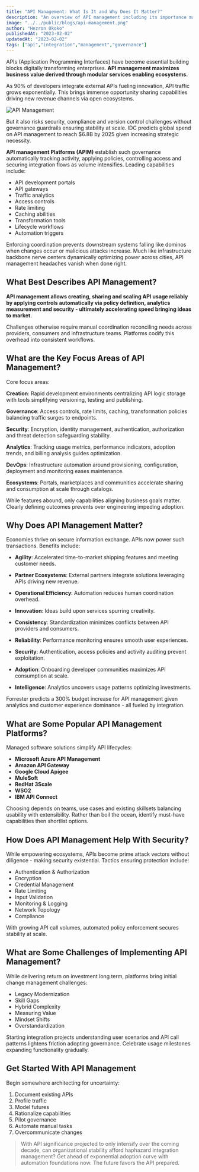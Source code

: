 ```yaml
---
title: "API Management: What Is It and Why Does It Matter?"
description: "An overview of API management including its importance managing integration at scale, core capabilities like access control and analytics, popular platforms available, and advice getting started."
image: "../../public/blogs/api-management.png"
author: "Hezron Okoko"  
publishedAt: "2023-02-02"
updatedAt: "2023-02-02"
tags: ["api","integration","management","governance"]
---
```




APIs (Application Programming Interfaces) have become essential building blocks digitally transforming enterprises. **API management maximizes business value derived through modular services enabling ecosystems.**

As 90% of developers integrate external APIs fueling innovation, API traffic grows exponentially. This brings immense opportunity sharing capabilities driving new revenue channels via open ecosystems.

![API Management](https://rapidapi.com/blog/wp-content/uploads/2021/03/api-lifecycle-management.png)

But it also risks security, compliance and version control challenges without governance guardrails ensuring stability at scale. IDC predicts global spend on API management to reach $6.8B by 2025 given increasing strategic necessity. 

**API management Platforms (APIM)** establish such governance automatically tracking activity, applying policies, controlling access and securing integration flows as volume intensifies. Leading capabilities include:
 
- API development portals
- API gateways 
- Traffic analytics
- Access controls 
- Rate limiting
- Caching abilities  
- Transformation tools
- Lifecycle workflows
- Automation triggers

Enforcing coordination prevents downstream systems falling like dominos when changes occur or malicious attacks increase. Much like infrastructure backbone nerve centers dynamically optimizing power across cities, API management headaches vanish when done right.  

## What Best Describes API Management?  

**API management allows creating, sharing and scaling API usage reliably by applying controls automatically via policy definition, analytics measurement and security - ultimately accelerating speed bringing ideas to market.**  

Challenges otherwise require manual coordination reconciling needs across providers, consumers and infrastructure teams. Platforms codify this overhead into consistent workflows.  

## What are the Key Focus Areas of API Management?  

Core focus areas:  

**Creation**: Rapid development environments centralizing API logic storage with tools simplifying versioning, testing and publishing.   

**Governance**: Access controls, rate limits, caching, transformation policies balancing traffic surges to endpoints.

**Security**: Encryption, identity management, authentication, authorization and threat detection safeguarding stability.  

**Analytics**: Tracking usage metrics, performance indicators, adoption trends, and billing analysis guides optimization.  

**DevOps**: Infrastructure automation around provisioning, configuration, deployment and monitoring eases maintenance.   

**Ecosystems**: Portals, marketplaces and communities accelerate sharing and consumption at scale through catalogs.  

While features abound, only capabilities aligning business goals matter. Clearly defining outcomes prevents over engineering impeding adoption.  

## Why Does API Management Matter?   

Economies thrive on secure information exchange. APIs now power such transactions. Benefits include:  

- **Agility**: Accelerated time-to-market shipping features and meeting customer needs.

- **Partner Ecosystems**: External partners integrate solutions leveraging APIs driving new revenue.  

- **Operational Efficiency**: Automation reduces human coordination overhead.   

- **Innovation**: Ideas build upon services spurring creativity.  

- **Consistency**: Standardization minimizes conflicts between API providers and consumers.    

- **Reliability**: Performance monitoring ensures smooth user experiences.  

- **Security**: Authentication, access policies and activity auditing prevent exploitation.  

- **Adoption**: Onboarding developer communities maximizes API consumption at scale.  

- **Intelligence**: Analytics uncovers usage patterns optimizing investments.   

Forrester predicts a 300% budget increase for API management given analytics and customer experience dominance - all fueled by integration.  

## What are Some Popular API Management Platforms?  

Managed software solutions simplify API lifecycles:   

- **Microsoft Azure API Management**  
- **Amazon API Gateway**   
- **Google Cloud Apigee**  
- **MuleSoft**  
- **RedHat 3Scale**
- **WSO2**   
- **IBM API Connect**   

Choosing depends on teams, use cases and existing skillsets balancing usability with extensibility. Rather than boil the ocean, identify must-have capabilities then shortlist options.

## How Does API Management Help With Security?  

While empowering ecosystems, APIs become prime attack vectors without diligence - making security existential. Tactics ensuring protection include:   
 
- Authentication & Authorization  
- Encryption
- Credential Management   
- Rate Limiting   
- Input Validation
- Monitoring & Logging
- Network Topology
- Compliance   

With growing API call volumes, automated policy enforcement secures stability at scale.

## What are Some Challenges of Implementing API Management?  

While delivering return on investment long term, platforms bring initial change management challenges:  

- Legacy Modernization   
- Skill Gaps
- Hybrid Complexity  
- Measuring Value 
- Mindset Shifts
- Overstandardization

Starting integration projects understanding user scenarios and API call patterns lightens friction adopting governance. Celebrate usage milestones expanding functionality gradually.  

## Get Started With API Management  

Begin somewhere architecting for uncertainty:  

1. Document existing APIs
2. Profile traffic 
3. Model futures   
4. Rationalize capabilities
5. Pilot governance  
6. Automate manual tasks  
7. Overcommunicate changes   

>With API significance projected to only intensify over the coming decade, can organizational stability afford haphazard integration management? Get ahead of exponential adoption curve with automation foundations now. The future favors the API prepared.

